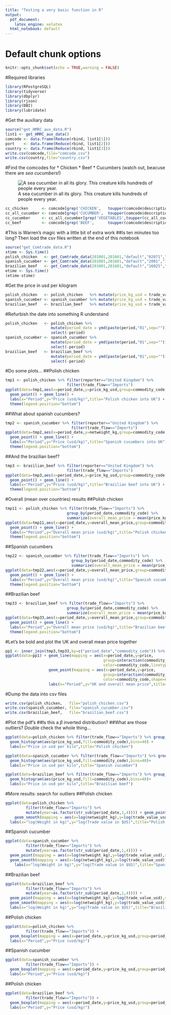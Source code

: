 ```yaml
---
title: "Testing a very basic function in R"
output:
  pdf_document:
    latex_engine: xelatex
  html_notebook: default
---
```


# Default chunk options
```r
knitr::opts_chunk$set(echo = TRUE,warning = FALSE)
```


#Required libraries
```r
library(RPostgreSQL)
library(tidyverse)
library(dbplyr)
library(rjson)
library(DBI)
library(lubridate)
```

#Get the auxiliary data
```r
source("get_HMRC_aux_data.R")
list1 <- get_HMRC_aux_data()
comcode <- data.frame(Reduce(rbind, list1[1]))
port    <- data.frame(Reduce(rbind, list1[2]))
country <- data.frame(Reduce(rbind, list1[3]))
write.csv(comcode,file="comcode.csv")
write.csv(country,file="country.csv")
```

#Find the comcodes for
* Chicken
* Beef
* Cucumbers (watch out, beacuse there are _sea cucumbers_!)

![A sea cucumber in all its glory. This creature kills hundreds of people every year.](sea_cucumber.jpg)

```r
cc_chicken      <- comcode[grep('CHICKEN',   toupper(comcode$description)),]
cc_all_cucumber <- comcode[grep('CUCUMBER',  toupper(comcode$description)),]
cc_cucumber     <- cc_all_cucumber[grep('VEGETABLES',toupper(cc_all_cucumber$description)),]
cc_beef         <- comcode[grep('BEEF',      toupper(comcode$description)),]
```

#This is Warren's magic with a little bit of extra work
##Is ten minutes too long? Then load the csv files written at the end of this notebook
```r
source("get_Comtrade_data.R")
stime <- Sys.time()
polish_chicken   <- get_Comtrade_data(201001,201601,"default","02071","616")
spanish_cucumber <- get_Comtrade_data(201001,201601,"default","2001","724")
brazilian_beef   <- get_Comtrade_data(201001,201601,"default","16025","76")
etime <- Sys.time()
(etime-stime)
```
#Get the price in usd per kilogram
```r
polish_chicken   <- polish_chicken   %>% mutate(price_kg_usd = trade_value_usd/netweight_kg)
spanish_cucumber <- spanish_cucumber %>% mutate(price_kg_usd = trade_value_usd/netweight_kg)
brazilian_beef   <- brazilian_beef   %>% mutate(price_kg_usd = trade_value_usd/netweight_kg)
```

#Refurbish the date into something R understand
```r
polish_chicken   <- polish_chicken %>%
                    mutate(period_date = ymd(paste(period,"01",sep=""))) %>%
                    select(-period)
spanish_cucumber <- spanish_cucumber %>%
                    mutate(period_date = ymd(paste(period,"01",sep=""))) %>%
                    select(-period)
brazilian_beef   <- brazilian_beef %>%
                    mutate(period_date = ymd(paste(period,"01",sep=""))) %>%
                    select(-period)
```

#Do some plots...
##Polish chicken
```r
tmp1 <- polish_chicken %>% filter(reporter=="United Kingdom") %>% 
                           filter(trade_flow=="Imports")
ggplot(data=tmp1,aes(x=period_date,y=price_kg_usd,group=commodity_code,color=commodity_code)) + 
  geom_point() + geom_line() +
  labs(x="Period",y="Price (usd/kg)",title="Polish chicken into UK") + 
  theme(legend.position="bottom")
```

##What about spanish cucumbers?
```r
tmp2 <- spanish_cucumber %>% filter(reporter=="United Kingdom") %>% 
                             filter(trade_flow=="Imports")
ggplot(data=tmp2,aes(x=period_date,y=netweight_kg,group=commodity_code,color=commodity_code)) + 
  geom_point() + geom_line() +
  labs(x="Period",y="Price (usd/kg)",title="Spanish cucumbers into UK") + 
  theme(legend.position="bottom")
```

##And the brazilian beef?
```r
tmp3 <- brazilian_beef %>% filter(reporter=="United Kingdom") %>% 
                           filter(trade_flow=="Imports")
ggplot(data=tmp3,aes(x=period_date,y=price_kg_usd,group=commodity_code,color=commodity_code)) + 
  geom_point() + geom_line() +
  labs(x="Period",y="Price (usd/kg)",title="Brazilian beef into UK") + 
  theme(legend.position="bottom")
```

#Overall (mean over countries) results
##Polish chicken
```r
tmp11 <- polish_chicken %>% filter(trade_flow=="Imports") %>%
                           group_by(period_date,commodity_code) %>%
                           summarize(overall_mean_price = mean(price_kg_usd,na.rm=TRUE))
ggplot(data=tmp11,aes(x=period_date,y=overall_mean_price,group=commodity_code,color=commodity_code)) + 
  geom_point() + geom_line() +
  labs(x="Period",y="Overall mean price (usd/kg)",title="Polish chicken") + 
  theme(legend.position="bottom")
```

##Spanish cucumbers
```r
tmp22 <- spanish_cucumber %>% filter(trade_flow=="Imports") %>%
                             group_by(period_date,commodity_code) %>%
                             summarize(overall_mean_price = mean(price_kg_usd,na.rm=TRUE))
ggplot(data=tmp22,aes(x=period_date,y=overall_mean_price,group=commodity_code,color=commodity_code)) + 
  geom_point() + geom_line() +
  labs(x="Period",y="Overall mean price (usd/kg)",title="Spanish cucumber") + 
  theme(legend.position="bottom")
```

##Brazilian beef
```r
tmp33 <- brazilian_beef %>% filter(trade_flow=="Imports") %>%
                           group_by(period_date,commodity_code) %>%
                           summarize(overall_mean_price = mean(price_kg_usd,na.rm=TRUE))
ggplot(data=tmp33,aes(x=period_date,y=overall_mean_price,group=commodity_code,color=commodity_code)) + 
  geom_point() + geom_line() +
  labs(x="Period",y="Overall mean price (usd/kg)",title="Brazilian beef") + 
  theme(legend.position="bottom")
```

#Let's be bold and plot the UK and overall mean price together
```r
pp1 <- inner_join(tmp3,tmp33,by=c("period_date","commodity_code")) %>% select(period_date,commodity_code,price_kg_usd,overall_mean_price) %>% gather("scope","price",3:4)
ggplot(data=pp1) + geom_line(mapping = aes(x=period_date,y=price,
                                           group=interaction(commodity_code,scope),
                                           color=commodity_code,linetype=scope)) +
                   geom_point(mapping = aes(x=period_date,y=price,
                                           group=interaction(commodity_code,scope),
                                           color=commodity_code,shape=scope)) +
                   labs(x="Period",y="UK and overall mean price",title="Brazilian beef")
```

#Dump the data into csv files
```r
write.csv(polish_chicken,   file="polish_chicken.csv")
write.csv(spanish_cucumber, file="spanish_cucumber.csv")
write.csv(brazilian_beef,   file="brazilian_beef.csv")
```


#Plot the pdf's
##Is this a $\beta$ inverted distribution?
##What are those outliers? Double check the whole thing...
```r
ggplot(data=polish_chicken %>% filter(trade_flow=="Imports") %>% group_by(commodity_code)) +
  geom_histogram(aes(price_kg_usd,fill=commodity_code),bins=40) +
  labs(x="Price in usd per kilo",title="Polish chicken")
```

```r
ggplot(data=spanish_cucumber %>% filter(trade_flow=="Imports") %>% group_by(commodity_code)) +
  geom_histogram(aes(price_kg_usd,fill=commodity_code),bins=40)+
  labs(x="Price in usd per kilo",title="Spanish cucumber")
```
```r
ggplot(data=brazilian_beef %>% filter(trade_flow=="Imports") %>% group_by(commodity_code)) +
  geom_histogram(aes(price_kg_usd,fill=commodity_code),bins=40)+
  labs(x="Price in usd per kilo",title="Brazilian beef")
```

#More results: search for outliers
##Polish chicken
```r
ggplot(data=polish_chicken %>%
         filter(trade_flow=="Imports") %>%
         mutate(year=as.factor(str_sub(period_date,1,4)))) + geom_point(mapping = aes(x=log(netweight_kg),y=log(trade_value_usd),shape=commodity_code,color=year)) +
    geom_smooth(mapping = aes(x=log(netweight_kg),y=log(trade_value_usd)),method = "loess") +
  labs(x="log(Weight in kg)",y="log(Trade value in $US)",title="Polish chicken")
```

##Spanish cucumber
```r
ggplot(data=spanish_cucumber %>%
         filter(trade_flow=="Imports") %>%
         mutate(year=as.factor(str_sub(period_date,1,4)))) +
  geom_point(mapping = aes(x=log(netweight_kg),y=log(trade_value_usd),shape=commodity_code,color=year))+
  geom_smooth(mapping = aes(x=log(netweight_kg),y=log(trade_value_usd)),method="loess") +
    labs(x="log(Weight in kg)",y="log(Trade value in $US)",title="Spanish cucumber")
```

##Brazilian beef
```r
ggplot(data=brazilian_beef %>%
         filter(trade_flow=="Imports") %>%
         mutate(year=as.factor(str_sub(period_date,1,4)))) +
  geom_point(mapping = aes(x=log(netweight_kg),y=log(trade_value_usd),shape=commodity_code,color=year)) +
  geom_smooth(mapping = aes(x=log(netweight_kg),y=log(trade_value_usd)),method="loess") +
  labs(x="log(Weight in kg)",y="log(Trade value in $US)",title="Brazilian beef")
```

##Polish chicken
```r
ggplot(data=polish_chicken %>%
         filter(trade_flow=="Imports")) +
  geom_boxplot(mapping = aes(x=period_date,y=price_kg_usd,group=period_date)) +
  labs(x="Period",y="Price (usd/kg)")
```

##Spanish cucumber
```r
ggplot(data=spanish_cucumber %>%
         filter(trade_flow=="Imports")) +
  geom_boxplot(mapping = aes(x=period_date,y=price_kg_usd,group=period_date))+
  labs(x="Period",y="Price (usd/kg)")
```

##Polish chicken
```r
ggplot(data=brazilian_beef %>%
         filter(trade_flow=="Imports")) +
  geom_boxplot(mapping = aes(x=period_date,y=price_kg_usd,group=period_date))+
  labs(x="Period",y="Price (usd/kg)")
```